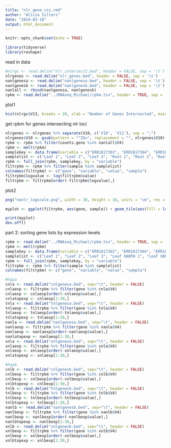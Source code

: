 ```yaml
---
title: "nlr_gene_vis.rmd"
author: "Alicia Sillers"
date: "2024-03-18"
output: html_document
---
```


```r
knitr::opts_chunk$set(echo = TRUE)
```

```r
library(tidyverse)
library(reshape)
```

read in data
```r
#nlrgc <- read.delim("nlr_intersect2.bed", header = FALSE, sep = '\t')
nlrgenes <- read.delim("nlr_genes.bed", header = FALSE, sep = '\t')
nanlgenesa <- read.delim("nanlgenesa.bed", header = FALSE, sep = '\t')
nanlgenesb <- read.delim("nanlgenesb.bed", header = FALSE, sep = '\t')
nanlall <- rbind(nanlgenesa, nanlgenesb)
rpkm <- read.delim("../RNAseq_Michael/rpkm.tsv", header = TRUE, sep = '\t')
```

plot1
```r
hist(nlrgc$V13, breaks = 20, xlab = "Number of Genes Intersected", main = "Genes Spanned by Each NLR Locus", col = "light blue")
```

get rpkm for genes intersecting nlr loci
```r
nlrgenes <- nlrgenes %>% separate(V10, c('V10', 'V11'), sep = ";")
nlrgenes$V10 <- gsub(pattern = "^ID=", replacement = "", nlrgenes$V10)
rpkm <- rpkm %>% filter(counts.gene %in% nanlall$V4)
rpkm <- melt(rpkm)
samplekey <- data.frame(variable = c("ERR1817363", "ERR1817364", "ERR1817365", "ERR1817366", "ERR1817367", "ERR1817368", "SRR10076578", "SRR10076579", "SRR10076584", "SRR10076587", "SRR11794975", "SRR11794980", "SRR5241935", "SRR5241937", "SRR5241942", "SRR5826131", "SRR5826134", "SRR5826136", "SRR5826138", "SRR6995967", "SRR6995969", "SRR6995971", "SRR7157738", "SRR7157740", "SRR8298763", "SRR8298764", "SRR8298765", "SRR8298766", "SRR8298767", "SRR8298768", "SRR8298769", "SRR8298770", "SRR8298771", "SRR8298772"), sample = c("Leaf 1", "Leaf 2", "Leaf 3", "Root 1", "Root 2", "Root 3", "Sunnyberry Whole Fruit 1", "Sunnyberry Whole Fruit 2", "Kingsberry Whole Fruit 1", "Kingsberry Whole Fruit 2", "Leaf XANTH 1", "Leaf XANTH 2", "Leaf COLL 96h", "Leaf COLL 72h", "Leaf COLL 24h", "Toyonoka Green Fruit", "Toyonoka White Fruit", "Toyonoka Turning Fruit", "Toyonoka Red Fruit", "Hongjia Green Fruit", "Hongjia Turning Fruit", "Hongjia Red Fruit", "Leaf SA 1", "Leaf SA 2", "Camarosa Runner", "Camarosa Leaf MJ 24hr", "Camarosa Leaf MJ 4hr", "Camarosa Leaf MJ 30min", "Camarosa Leaf Night", "Camarosa Leaf Day", "Camarosa Flower Anthesis", "Camarosa Flower Bud", "Camarosa Root Salt", "Camarosa Root"))
samplelist <- c("Leaf 1", "Leaf 2", "Leaf 3", "Root 1", "Root 2", "Root 3", "Leaf XANTH 1", "Leaf XANTH 2", "Leaf COLL 96h", "Leaf COLL 72h", "Leaf COLL 24h", "Leaf SA 1", "Leaf SA 2", "Camarosa Root Salt")
rpkm <- full_join(rpkm, samplekey, by = "variable")
filtrpkm <- rpkm %>% filter(sample %in% samplelist)
colnames(filtrpkm) <- c("gene", "variable", "value", "sample")
filtrpkm$logvalue <- log(filtrpkm$value)
filtrpkm <- filtrpkm[order(-filtrpkm$logvalue),]
```

plot2
```r
png("nanlr_logscale.png", width = 30, height = 16, units = "cm", res = 900)

myplot <- ggplot(filtrpkm, aes(gene, sample)) + geom_tile(aes(fill = log(value))) + scale_fill_gradient(low = "#001941", high = "#FFBF00") + labs(title = "Expression of Predicted NLRs with Novel Domain Architecture", x = "Gene", y = "Tissue/Treatment") + theme(axis.text.x = element_text(angle =45, hjust = 1))

print(myplot)
dev.off()
```


part 2: sorting gene lists by expression levels

```r
rpkm <- read.delim("../RNAseq_Michael/rpkm.tsv", header = TRUE, sep = '\t')
rpkm <- melt(rpkm)
samplekey <- data.frame(variable = c("ERR1817363", "ERR1817364", "ERR1817365", "ERR1817366", "ERR1817367", "ERR1817368", "SRR10076578", "SRR10076579", "SRR10076584", "SRR10076587", "SRR11794975", "SRR11794980", "SRR5241935", "SRR5241937", "SRR5241942", "SRR5826131", "SRR5826134", "SRR5826136", "SRR5826138", "SRR6995967", "SRR6995969", "SRR6995971", "SRR7157738", "SRR7157740", "SRR8298763", "SRR8298764", "SRR8298765", "SRR8298766", "SRR8298767", "SRR8298768", "SRR8298769", "SRR8298770", "SRR8298771", "SRR8298772"), sample = c("Leaf 1", "Leaf 2", "Leaf 3", "Root 1", "Root 2", "Root 3", "Sunnyberry Whole Fruit 1", "Sunnyberry Whole Fruit 2", "Kingsberry Whole Fruit 1", "Kingsberry Whole Fruit 2", "Leaf XANTH 1", "Leaf XANTH 2", "Leaf COLL 96h", "Leaf COLL 72h", "Leaf COLL 24h", "Toyonoka Green Fruit", "Toyonoka White Fruit", "Toyonoka Turning Fruit", "Toyonoka Red Fruit", "Hongjia Green Fruit", "Hongjia Turning Fruit", "Hongjia Red Fruit", "Leaf SA 1", "Leaf SA 2", "Camarosa Runner", "Camarosa Leaf MJ 24hr", "Camarosa Leaf MJ 4hr", "Camarosa Leaf MJ 30min", "Camarosa Leaf Night", "Camarosa Leaf Day", "Camarosa Flower Anthesis", "Camarosa Flower Bud", "Camarosa Root Salt", "Camarosa Root"))
samplelist <- c("Leaf 1", "Leaf 2", "Leaf 3", "Leaf XANTH 1", "Leaf XANTH 2", "Leaf COLL 96h", "Leaf COLL 72h", "Leaf COLL 24h", "Leaf SA 1", "Leaf SA 2")
rpkm <- full_join(rpkm, samplekey, by = "variable")
filtrpkm <- rpkm %>% filter(sample %in% samplelist)
colnames(filtrpkm) <- c("gene", "variable", "value", "sample")

#hapa
cnla <- read.delim("cnlgenesa.bed", sep="\t", header = FALSE)
cnlaexp <- filtrpkm %>% filter(gene %in% cnla$V4)
cnlaexp <- cnlaexp[order(-cnlaexp$value),] 
cnlatopexp <- cnlaexp[1:30,]
tnla <- read.delim("tnlgenesa.bed", sep="\t", header = FALSE)
tnlaexp <- filtrpkm %>% filter(gene %in% tnla$V4)
tnlaexp <- tnlaexp[order(-tnlaexp$value),]
tnlatopexp <- tnlaexp[1:30,]
nanla <- read.delim("nanlgenesa.bed", sep="\t", header = FALSE)
nanlaexp <- filtrpkm %>% filter(gene %in% nanla$V4)
nanlaexp <- nanlaexp[order(-nanlaexp$value),]
nanlatopexp <- nanlaexp[1:30,]
xnla <- read.delim("xnlgenesa.bed", sep="\t", header = FALSE)
xnlaexp <- filtrpkm %>% filter(gene %in% xnla$V4)
xnlaexp <- xnlaexp[order(-xnlaexp$value),]
xnlatopexp <- xnlaexp[1:30,]

#hapb
cnlb <- read.delim("cnlgenesb.bed", sep="\t", header = FALSE)
cnlbexp <- filtrpkm %>% filter(gene %in% cnlb$V4)
cnlbexp <- cnlbexp[order(-cnlbexp$value),]
cnlbtopexp <- cnlbexp[1:30,]
tnlb <- read.delim("tnlgenesb.bed", sep="\t", header = FALSE)
tnlbexp <- filtrpkm %>% filter(gene %in% tnlb$V4)
tnlbexp <- tnlbexp[order(-tnlbexp$value),]
tnlbtopexp <- tnlbexp[1:30,]
nanlb <- read.delim("nanlgenesb.bed", sep="\t", header = FALSE)
nanlbexp <- filtrpkm %>% filter(gene %in% nanlb$V4)
nanlbexp <- nanlbexp[order(-nanlbexp$value),]
nanlbtopexp <- nanlbexp[1:30,]
xnlb <- read.delim("xnlgenesb.bed", sep="\t", header = FALSE)
xnlbexp <- filtrpkm %>% filter(gene %in% xnlb$V4)
xnlbexp <- xnlbexp[order(-xnlbexp$value),]
xnlbtopexp <- xnlbexp[1:30,]
```

